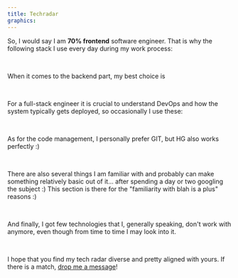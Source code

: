 ```yaml
---
title: Techradar
graphics:
---
```



<Container>

So, I would say I am **70% frontend** software engineer. That is why the following stack I use every day during my work process:

<Skills type="frontend" />

</Container>

<br />
<Effect name="fade-slide-bottom" durationA={300} easeA="preset:bounce" parameterA="20">
<Container>

When it comes to the backend part, my best choice is

<Skills type="backend" />

</Container>
</Effect>

<br />
<Effect name="fade-slide-bottom" durationA={300} easeA="preset:bounce" parameterA="20">
<Container>

For a full-stack engineer it is crucial to understand DevOps and how the system typically gets deployed, so occasionally I use these:

<Skills type="devops" />

</Container>
</Effect>

<br />
<Effect name="fade-slide-bottom" durationA={300} easeA="preset:bounce" parameterA="20">
<Container>

As for the code management, I personally prefer GIT, but HG also works perfectly :)

<Skills type="util" />

</Container>
</Effect>

<br />
<Effect name="fade-slide-bottom" durationA={300} easeA="preset:bounce" parameterA="20">
<Container>

There are also several things I am familiar with and probably can make something relatively basic out of it... after spending a day or two googling the subject :)
This section is there for the "familiarity with blah is a plus" reasons :)

<Skills type="familiar" />

</Container>
</Effect>

<br />
<Effect name="fade-slide-bottom" durationA={300} easeA="preset:bounce" parameterA="20">
<Container>

And finally, I got few technologies that I, generally speaking, don't work with anymore, even though from time to time I may look into it.

<Skills type="dated" />

<br />

I hope that you find my tech radar diverse and pretty aligned with yours. If there is a match, [drop me a message](https://www.linkedin.com/in/gannochenko/)!

<br />
<br />

</Container>
</Effect>
